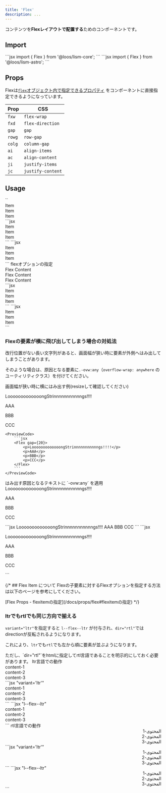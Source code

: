 ```yaml
---
title: 'Flex'
description: ...
---
```


コンテンツを**Flexレイアウトで配置する**ためのコンポーネントです。


## Import

<Preview>
	<PreviewCode slot='tab' label='React'>
```jsx
import { Flex } from '@loos/lism-core';
```
	</PreviewCode>
	<PreviewCode slot='tab' label='Astro'>
```jsx
import { Flex } from '@loos/lism-astro';
```
	</PreviewCode>
</Preview>


## Props


Flexは[`flex`オブジェクト内で指定できるプロパティ](/ja/props/css-props/#grid--flex) をコンポーネントに直接指定できるようになっています。

|Prop|CSS|
|---|---|
|`fxw`|`flex-wrap`|
|`fxd`|`flex-direction`|
|`gap`|`gap`|
|`rowg`|`row-gap`|
|`colg`|`column-gap`|
|`ai`|`align-items`|
|`ac`|`align-content`|
|`ji`|`justify-items`|
|`jc`|`justify-content`|



## Usage

<Preview>
	<PreviewTitle>`<Flex>`</PreviewTitle>
	<PreviewArea p={40}>
		<Flex className='has--itemGuide'>
			<div>Item</div>
			<div>Item</div>
			<div>Item</div>
		</Flex>
	</PreviewArea>
	<PreviewCode slot='tab' label='React, Astro'>
	```jsx
	<Flex>
		<div>Item</div>
		<div>Item</div>
		<div>Item</div>
	</Flex>
	```
	</PreviewCode>
	<PreviewCode slot='tab' label='HTML'>
	```jsx
	<div class="l--flex">
		<div>Item</div>
		<div>Item</div>
		<div>Item</div>
	</div>
	```
	</PreviewCode>
</Preview>

<Preview>
	<PreviewTitle>flexオプションの指定</PreviewTitle>
	<PreviewArea resize p={40}>
		<Flex gap={30} fxw='wrap' jc="center" className='has--itemGuide'>
			<div>Flex Content</div>
			<div>Flex Content</div>
			<div>Flex Content</div>
		</Flex>
	</PreviewArea>
	<PreviewCode slot='tab' label='React, Astro'>
	```jsx
	<Flex fxw='wrap' jc='center' gap={20}>
		<div>Item</div>
		<div>Item</div>
		<div>Item</div>
	</Flex>
	```
	</PreviewCode>
	<PreviewCode slot='tab' label='HTML'>
	```jsx
	<div class="l--flex -fxw:w -gap:30 -jc:c">
		<div>Item</div>
		<div>Item</div>
		<div>Item</div>
	</div>
	```
	</PreviewCode>
</Preview>



### Flexの要素が横に飛び出してしまう場合の対処法

改行位置がない長い文字列があると、画面幅が狭い時に要素が外側へはみ出してしまうことがあります。

そのような場合は、原因となる要素に`.-ovw:any`（`overflow-wrap: anywhere` のユーティリティクラス）を付けてください。


<Preview>
	<PreviewTitle>
		画面幅が狭い時に横にはみ出す例(resizeして確認してください)
	</PreviewTitle>
	<PreviewArea resize p={40}>
		<Flex gap={20} className='has--itemGuide'>
			<p>LooooooooooooongStrinnnnnnnnnnngs!!!!</p>
			<p>AAA</p>
			<p>BBB</p>
			<p>CCC</p>
		</Flex>
	</PreviewArea>
	
	<PreviewCode>
		```jsx
		<Flex gap={20}>
			<p>LooooooooooooongStrinnnnnnnnnnngs!!!!</p>
			<p>AAA</p>
			<p>BBB</p>
			<p>CCC</p>
		</Flex>
		```
	</PreviewCode>
</Preview>

<Preview>
	<PreviewTitle>
		はみ出す原因となるテキストに `-ovw:any` を適用
	</PreviewTitle>
	<PreviewArea resize p={20}>
		<Flex gap={20} className='has--itemGuide'>
			<Text ovw='any'>LooooooooooooongStrinnnnnnnnnnngs!!!!</Text>
			<p>AAA</p>
			<p>BBB</p>
			<p>CCC</p>
		</Flex>
	</PreviewArea>
	<PreviewCode slot='tab' label='React, Astro'>
	```jsx
		<Flex gap={20}>
			<Text ovw='any'>LooooooooooooongStrinnnnnnnnnnngs!!!!</Text>
			<Text>AAA</Text>
			<Text>BBB</Text>
			<Text>CCC</Text>
		</Flex>
	```
	</PreviewCode>
	<PreviewCode slot='tab' label='HTML'>
	```jsx
	<div class="l--flex -gap:20">
		<p className="-ovw:any">LooooooooooooongStrinnnnnnnnnnngs!!!!</p>
		<p>AAA</p>
		<p>BBB</p>
		<p>CCC</p>
	</div>
	```
	</PreviewCode>
</Preview>


{/* ## Flex Item について
Flexの子要素に対するFlexオプションを指定する方法は以下のページを参考にしてください。

<Reference>
[Flex Props - flexitemの指定](/docs/props/flex#flexitemの指定)
</Reference> */}


### ltrでもrtlでも同じ方向で揃える

`variant="ltr"`を指定すると `l--flex--ltr` が付与され、`dir="rtl"`ではdirectionが反転されるようになります。

これにより、`ltr`でも`rtl`でも左から順に要素が並ぶようになります。

<Alert preset="info">
ただし、`dir="rtl"`をhtmlに指定してrtl言語であることを明示的にしておく必要があります。
</Alert>


<Preview>
	<PreviewTitle>ltr言語での動作</PreviewTitle>
	<PreviewArea p={40}>
		<div dir="ltr">
			<Flex className='has--itemGuide' variant='ltr' gap={20}>
				<div>content-1</div>
				<div>content-2</div>
				<div>content-3</div>
			</Flex>
		</div>
	</PreviewArea>
	<PreviewCode slot='tab' label='React, Astro'>
	```jsx "variant='ltr'"
	<div dir="ltr">
		<Flex variant='ltr' gap={20}>
			<div>content-1</div>
			<div>content-2</div>
			<div>content-3</div>
		</Flex>
	</div>
	```
	</PreviewCode>
	<PreviewCode slot='tab' label='HTML'>
	```jsx "l--flex--ltr"
	<div dir="ltr">
		<div class="l--flex l--flex--ltr">
			<div>content-1</div>
			<div>content-2</div>
			<div>content-3</div>
		</div>
	</div>
	```
	</PreviewCode>
</Preview>

<Preview>
	<PreviewTitle>rtl言語での動作</PreviewTitle>
	<PreviewArea p={40}>
		<div dir="rtl">
			<Flex className='has--itemGuide' variant='ltr' gap={20}>
				<div>المحتوى-1</div>
				<div>المحتوى-2</div>
				<div>المحتوى-3</div>
			</Flex>
		</div>
	</PreviewArea>
	<PreviewCode slot='tab' label='React, Astro'>
	```jsx "variant='ltr'"
	<div dir="rtl">
		<Flex variant='ltr' gap={20}>
			<div>المحتوى-1</div>
			<div>المحتوى-2</div>
			<div>المحتوى-3</div>
		</Flex>
	</div>
	```
	</PreviewCode>
	<PreviewCode slot='tab' label='HTML'>
	```jsx "l--flex--ltr"
	<div dir="rtl">
		<div class="l--flex l--flex--ltr">
			<div>المحتوى-1</div>
			<div>المحتوى-2</div>
			<div>المحتوى-3</div>
		</div>
	</div>
	```
	</PreviewCode>
</Preview>
